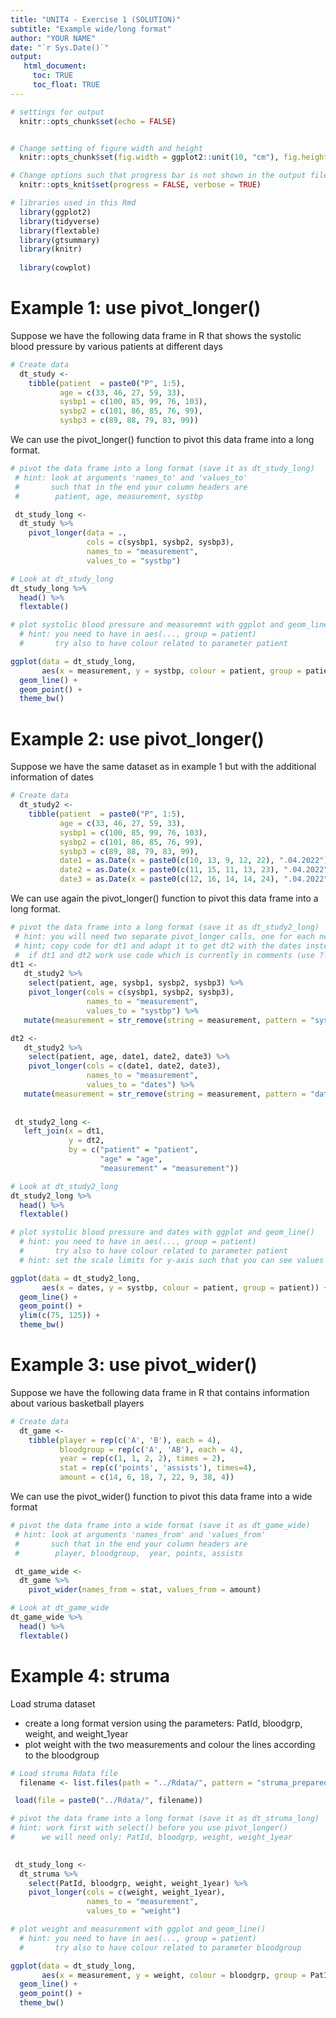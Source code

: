 ```yaml
---
title: "UNIT4 - Exercise 1 (SOLUTION)"
subtitle: "Example wide/long format"
author: "YOUR NAME"
date: "`r Sys.Date()`"
output: 
   html_document:
     toc: TRUE
     toc_float: TRUE
---
```


```r
# settings for output
  knitr::opts_chunk$set(echo = FALSE)


# Change setting of figure width and height
  knitr::opts_chunk$set(fig.width = ggplot2::unit(10, "cm"), fig.height = ggplot2::unit(8, "cm"))

# Change options such that progress bar is not shown in the output file <- NEW!!!
  knitr::opts_knit$set(progress = FALSE, verbose = TRUE)

# libraries used in this Rmd
  library(ggplot2)
  library(tidyverse)
  library(flextable)
  library(gtsummary)
  library(knitr)
  
  library(cowplot)
```


# Example 1: use pivot_longer()
Suppose we have the following data frame in R that shows the systolic blood pressure by various patients at different days

```r
# Create data
  dt_study <-
    tibble(patient  = paste0("P", 1:5),
           age = c(33, 46, 27, 59, 33),
           sysbp1 = c(100, 85, 99, 76, 103),
           sysbp2 = c(101, 86, 85, 76, 99),
           sysbp3 = c(89, 88, 79, 83, 99))
```

We can use the pivot_longer() function to pivot this data frame into a long format.

```r
# pivot the data frame into a long format (save it as dt_study_long)
 # hint: look at arguments 'names_to' and 'values_to' 
 #       such that in the end your column headers are
 #        patient, age, measurement, systbp

 dt_study_long <-
  dt_study %>% 
    pivot_longer(data = ., 
                 cols = c(sysbp1, sysbp2, sysbp3),
                 names_to = "measurement",
                 values_to = "systbp")
```

```r
# Look at dt_study_long
dt_study_long %>% 
  head() %>% 
  flextable()
```

```r
# plot systolic blood pressure and measuremnt with ggplot and geom_line()
  # hint: you need to have in aes(..., group = patient)
  #       try also to have colour related to parameter patient

ggplot(data = dt_study_long,
       aes(x = measurement, y = systbp, colour = patient, group = patient)) +
  geom_line() +
  geom_point() +
  theme_bw()
```

# Example 2: use pivot_longer()
Suppose we have the same dataset as in example 1 but with the additional information of dates

```r
# Create data
  dt_study2 <-
    tibble(patient  = paste0("P", 1:5),
           age = c(33, 46, 27, 59, 33),
           sysbp1 = c(100, 85, 99, 76, 103),
           sysbp2 = c(101, 86, 85, 76, 99),
           sysbp3 = c(89, 88, 79, 83, 99),
           date1 = as.Date(x = paste0(c(10, 13, 9, 12, 22), ".04.2022"), format = "%d.%m.%Y"),
           date2 = as.Date(x = paste0(c(11, 15, 11, 13, 23), ".04.2022"), format = "%d.%m.%Y"),
           date3 = as.Date(x = paste0(c(12, 16, 14, 14, 24), ".04.2022"), format = "%d.%m.%Y"))
```


We can use again the pivot_longer() function to pivot this data frame into a long format.

```r
# pivot the data frame into a long format (save it as dt_study2_long)
 # hint: you will need two separate pivot_longer calls, one for each new column you want to create
 # hint; copy code for dt1 and adapt it to get dt2 with the dates instead of systbp
 #  if dt1 and dt2 work use code which is currently in comments (use ?left_join to see what this function does)
dt1 <-
   dt_study2 %>% 
    select(patient, age, sysbp1, sysbp2, sysbp3) %>% 
    pivot_longer(cols = c(sysbp1, sysbp2, sysbp3),
                 names_to = "measurement",
                 values_to = "systbp") %>% 
   mutate(measurement = str_remove(string = measurement, pattern = "sysbp"))

dt2 <-
   dt_study2 %>% 
    select(patient, age, date1, date2, date3) %>% 
    pivot_longer(cols = c(date1, date2, date3),
                 names_to = "measurement",
                 values_to = "dates") %>% 
   mutate(measurement = str_remove(string = measurement, pattern = "date"))
 
   
 dt_study2_long <-
   left_join(x = dt1,
             y = dt2,
             by = c("patient" = "patient",
                    "age" = "age",
                    "measurement" = "measurement"))

```

```r
# Look at dt_study2_long
dt_study2_long %>% 
  head() %>% 
  flextable()
```

```r
# plot systolic blood pressure and dates with ggplot and geom_line()
  # hint: you need to have in aes(..., group = patient)
  #       try also to have colour related to parameter patient
  # hint: set the scale limits for y-axis such that you can see values between 75 and 125

ggplot(data = dt_study2_long,
       aes(x = dates, y = systbp, colour = patient, group = patient)) +
  geom_line() +
  geom_point() +
  ylim(c(75, 125)) +
  theme_bw()
```


# Example 3: use pivot_wider()
Suppose we have the following data frame in R that contains information about various basketball players

```r
# Create data
  dt_game <-
    tibble(player = rep(c('A', 'B'), each = 4),
           bloodgroup = rep(c('A', 'AB'), each = 4),
           year = rep(c(1, 1, 2, 2), times = 2),
           stat = rep(c('points', 'assists'), times=4),
           amount = c(14, 6, 18, 7, 22, 9, 38, 4))
```

We can use the pivot_wider() function to pivot this data frame into a wide format

```r
# pivot the data frame into a wide format (save it as dt_game_wide)
 # hint: look at arguments 'names_from' and 'values_from' 
 #       such that in the end your column headers are
 #        player, bloodgroup,  year, points, assists

 dt_game_wide <-
  dt_game %>% 
    pivot_wider(names_from = stat, values_from = amount)
```

```r
# Look at dt_game_wide
dt_game_wide %>% 
  head() %>% 
  flextable()
```


# Example 4: struma
Load struma dataset 

* create a long format version using the parameters: PatId, bloodgrp, weight, and weight_1year
* plot weight with the two measurements and colour the lines according to the bloodgroup
```r
# Load struma Rdata file
  filename <- list.files(path = "../Rdata/", pattern = "struma_prepared")

 load(file = paste0("../Rdata/", filename))
```


```r
# pivot the data frame into a long format (save it as dt_struma_long)
# hint: work first with select() before you use pivot_longer()
#      we will need only: PatId, bloodgrp, weight, weight_1year
 

 dt_study_long <-
  dt_struma %>% 
    select(PatId, bloodgrp, weight, weight_1year) %>% 
    pivot_longer(cols = c(weight, weight_1year),
                 names_to = "measurement",
                 values_to = "weight")
```


```r
# plot weight and measurement with ggplot and geom_line()
  # hint: you need to have in aes(..., group = patient)
  #       try also to have colour related to parameter bloodgroup

ggplot(data = dt_study_long,
       aes(x = measurement, y = weight, colour = bloodgrp, group = PatId)) +
  geom_line() +
  geom_point() +
  theme_bw()
```